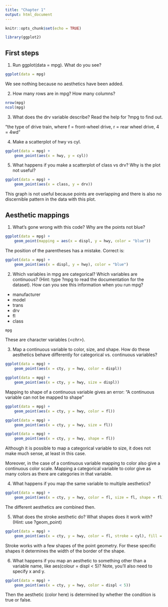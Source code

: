 ```yaml
---
title: "Chapter 1"
output: html_document
---
```


```r
knitr::opts_chunk$set(echo = TRUE)

library(ggplot2)
```

## First steps

1. Run ggplot(data = mpg). What do you see?

```r
ggplot(data = mpg)
```

We see nothing because no aesthetics have been added.


2. How many rows are in mpg? How many columns?

```r
nrow(mpg)
ncol(mpg)
```


3. What does the drv variable describe? Read the help for ?mpg to find out.

"the type of drive train, where f = front-wheel drive, r = rear wheel drive, 4 = 4wd"


4. Make a scatterplot of hwy vs cyl.

```r
ggplot(data = mpg) +
    geom_point(aes(x = hwy, y = cyl))
```


5. What happens if you make a scatterplot of class vs drv? Why is the plot not useful?

```r
ggplot(data = mpg) +
    geom_point(aes(x = class, y = drv))
```

This graph is not useful because points are overlapping and there is also no
discernible pattern in the data with this plot.

## Aesthetic mappings

1. What’s gone wrong with this code? Why are the points not blue?

```r
ggplot(data = mpg) + 
    geom_point(mapping = aes(x = displ, y = hwy, color = "blue"))
```

The position of the parentheses has a mistake. Correct is:

```r
ggplot(data = mpg) + 
    geom_point(aes(x = displ, y = hwy), color = "blue")
```


2. Which variables in mpg are categorical? Which variables are continuous? (Hint: type ?mpg to read the documentation for the dataset). How can you see this information when you run mpg?

- manufacturer
- model
- trans
- drv
- fl
- class

```r
mpg
```

These are character variables (*\<chr\>*).


3. Map a continuous variable to color, size, and shape. How do these aesthetics behave differently for categorical vs. continuous variables?

```r
ggplot(data = mpg) + 
    geom_point(aes(x = cty, y = hwy, color = displ))

ggplot(data = mpg) + 
    geom_point(aes(x = cty, y = hwy, size = displ))
```

Mapping to shape of a continuous variable gives an error:
"A continuous variable can not be mapped to shape"

```r
ggplot(data = mpg) + 
    geom_point(aes(x = cty, y = hwy, color = fl))

ggplot(data = mpg) + 
    geom_point(aes(x = cty, y = hwy, size = fl))

ggplot(data = mpg) + 
    geom_point(aes(x = cty, y = hwy, shape = fl))
```

Although it is possible to map a categorical variable to size, it does not make
much sense, at least in this case.

Moreover, in the case of a continuous variable mapping to color also give a 
continuous color scale. Mapping a categorical variable to color give as many
colors as there are categories in that variable.

4. What happens if you map the same variable to multiple aesthetics?

```r
ggplot(data = mpg) + 
    geom_point(aes(x = cty, y = hwy, color = fl, size = fl, shape = fl))
```

The different aesthetics are combined then.

5. What does the stroke aesthetic do? What shapes does it work with? (Hint: use ?geom_point)

```r
ggplot(data = mpg) + 
    geom_point(aes(x = cty, y = hwy, color = fl, stroke = cyl), fill = "black", shape = 21)
```

Stroke works with a few shapes of the point geometry. For these specific shapes
it determines the width of the border of the shape.

6. What happens if you map an aesthetic to something other than a variable name, like aes(colour = displ < 5)? Note, you’ll also need to specify x and y.

```r
ggplot(data = mpg) + 
    geom_point(aes(x = cty, y = hwy, color = displ < 5))
```

Then the aesthetic (color here) is determined by whether the condition is true or false.
